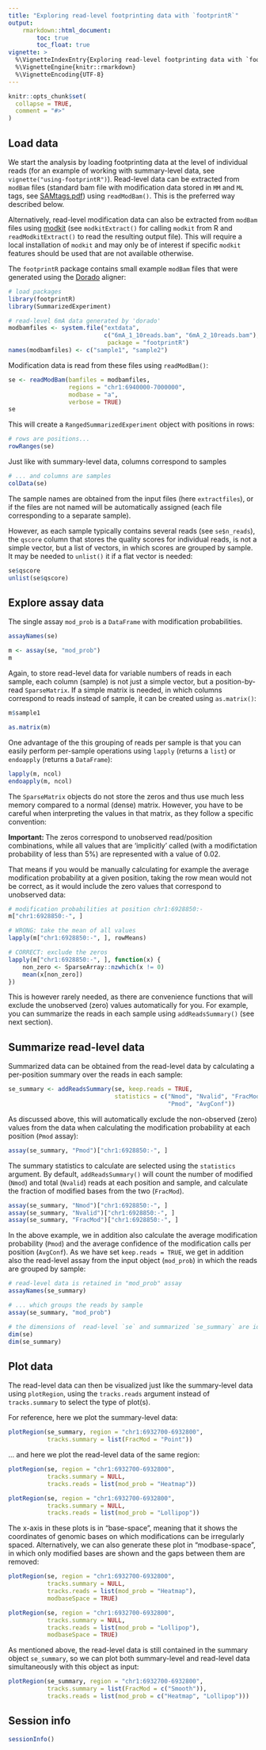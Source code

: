 ```yaml
---
title: "Exploring read-level footprinting data with `footprintR`"
output:
    rmarkdown::html_document:
        toc: true
        toc_float: true
vignette: >
  %\VignetteIndexEntry{Exploring read-level footprinting data with `footprintR`}
  %\VignetteEngine{knitr::rmarkdown}
  %\VignetteEncoding{UTF-8}
---
```


```r
knitr::opts_chunk$set(
  collapse = TRUE,
  comment = "#>"
)
```

## Load data

We start the analysis by loading footprinting data at the level of individual
reads (for an example of working with summary-level data, see
`vignette("using-footprintR")`). Read-level data can be extracted from `modBam`
files (standard bam file with modification data stored in `MM` and `ML` tags,
see [SAMtags.pdf](https://samtools.github.io/hts-specs/SAMtags.pdf)) using
`readModBam()`. This is the preferred way described below.

Alternatively, read-level modification data can also be extracted from
`modBam` files using [modkit](https://nanoporetech.github.io/modkit) (see 
`modkitExtract()` for calling `modkit` from R and `readModkitExtract()`
to read the resulting output file). This will require a local installation of
`modkit` and may only be of interest if specific `modkit` features should
be used that are not available otherwise.

The `footprintR` package contains small example `modBam` files that were
generated using the [Dorado](https://github.com/nanoporetech/dorado) aligner:

```r
# load packages
library(footprintR)
library(SummarizedExperiment)

# read-level 6mA data generated by 'dorado'
modbamfiles <- system.file("extdata",
                           c("6mA_1_10reads.bam", "6mA_2_10reads.bam"),
                            package = "footprintR")
names(modbamfiles) <- c("sample1", "sample2")
```

Modification data is read from these files using `readModBam()`:

```r
se <- readModBam(bamfiles = modbamfiles,
                 regions = "chr1:6940000-7000000",
                 modbase = "a",
                 verbose = TRUE)
se
```
This will create a `RangedSummarizedExperiment` object with positions in rows:

```r
# rows are positions...
rowRanges(se)
```

Just like with summary-level data, columns correspond to samples
```r
# ... and columns are samples
colData(se)
```
The sample names are obtained from the input files (here `extractfiles`), or
if the files are not named will be automatically assigned (each file
corresponding to a separate sample).

However, as each sample typically contains several reads (see `se$n_reads`),
the `qscore` column that stores the quality scores for individual reads, is
not a simple vector, but a list of vectors, in which scores are grouped by
sample. It may be needed to `unlist()` it if a flat vector is needed:
```r
se$qscore
unlist(se$qscore)
```

## Explore assay data

The single assay `mod_prob` is a `DataFrame` with modification probabilities.

```r
assayNames(se)

m <- assay(se, "mod_prob")
m
```
Again, to store read-level data for variable numbers of reads in each sample,
each column (sample) is not just a simple vector, but a position-by-read
`SparseMatrix`. If a simple matrix is needed, in which columns correspond to
reads instead of sample, it can be created using `as.matrix()`:
```r
m$sample1

as.matrix(m)
```

One advantage of the this grouping of reads per sample is that you can easily
perform per-sample operations using `lapply` (returns a `list`) or `endoapply`
(returns a `DataFrame`):
```r
lapply(m, ncol)
endoapply(m, ncol)
```
The `SparseMatrix` objects do not store the zeros and thus use much less
memory compared to a normal (dense) matrix. However, you have to be careful when
interpreting the values in that matrix, as they follow a specific convention:

**Important: ** The zeros correspond to unobserved read/position combinations,
while all values that are 'implicitly' called (with a modifictation
probability of less than 5%) are represented with a value of 0.02.

That means if you would be manually calculating for example the average
modification probability at a given position, taking the row mean would
not be correct, as it would include the zero values that correspond to
unobserved data:

```r
# modification probabilities at position chr1:6928850:-
m["chr1:6928850:-", ]

# WRONG: take the mean of all values
lapply(m["chr1:6928850:-", ], rowMeans)

# CORRECT: exclude the zeros
lapply(m["chr1:6928850:-", ], function(x) {
    non_zero <- SparseArray::nzwhich(x != 0)
    mean(x[non_zero])
})
```
This is however rarely needed, as there are convenience functions that
will exclude the unobserved (zero) values automatically for you. For
example, you can summarize the reads in each sample using `addReadsSummary()`
(see next section).

## Summarize read-level data

Summarized data can be obtained from the read-level data by calculating
a per-position summary over the reads in each sample:

```r
se_summary <- addReadsSummary(se, keep.reads = TRUE,
                              statistics = c("Nmod", "Nvalid", "FracMod",
                                             "Pmod", "AvgConf"))
```

As discussed above, this will automatically exclude the non-observed (zero)
values from the data when calculating the modification probability at each
position (`Pmod` assay):

```r
assay(se_summary, "Pmod")["chr1:6928850:-", ]
```

The summary statistics to calculate are selected using the `statistics` argument.
By default, `addReadsSummary()` will count the number of modified (`Nmod`)
and total (`Nvalid`) reads at each position and sample, and calculate the
fraction of modified bases from the two (`FracMod`).

```r
assay(se_summary, "Nmod")["chr1:6928850:-", ]
assay(se_summary, "Nvalid")["chr1:6928850:-", ]
assay(se_summary, "FracMod")["chr1:6928850:-", ]
```

In the above example, we in addition also calculate the average modification
probability (`Pmod`) and the average confidence of the modification calls
per position (`AvgConf`). As we have set `keep.reads = TRUE`,
we get in addition also the read-level assay from the input object
(`mod_prob`) in which the reads are grouped by sample:

```r
# read-level data is retained in "mod_prob" assay
assayNames(se_summary)

# ... which groups the reads by sample
assay(se_summary, "mod_prob")

# the dimensions of  read-level `se` and summarized `se_summary` are identical
dim(se)
dim(se_summary)
```

## Plot data

The read-level data can then be visualized just like the summary-level data
using `plotRegion`, using the `tracks.reads` argument instead of `tracks.summary`
to select the type of plot(s).

For reference, here we plot the summary-level data:

```r
plotRegion(se_summary, region = "chr1:6932700-6932800",
           tracks.summary = list(FracMod = "Point"))
```

... and here we plot the read-level data of the same region:

```r
plotRegion(se, region = "chr1:6932700-6932800",
           tracks.summary = NULL,
           tracks.reads = list(mod_prob = "Heatmap"))
```
```r
plotRegion(se, region = "chr1:6932700-6932800",
           tracks.summary = NULL,
           tracks.reads = list(mod_prob = "Lollipop"))
```

The x-axis in these plots is in "base-space", meaning that it shows the
coordinates of genomic bases on which modifications can be irregularly spaced.
Alternatively, we can also generate these plot in "modbase-space", in which
only modified bases are shown and the gaps between them are removed:

```r
plotRegion(se, region = "chr1:6932700-6932800",
           tracks.summary = NULL,
           tracks.reads = list(mod_prob = "Heatmap"),
           modbaseSpace = TRUE)
```

```r
plotRegion(se, region = "chr1:6932700-6932800",
           tracks.summary = NULL,
           tracks.reads = list(mod_prob = "Lollipop"),
           modbaseSpace = TRUE)
```

As mentioned above, the read-level data is still contained in the
summary object `se_summary`, so we can plot both summary-level
and read-level data simultaneously with this object as input:

```r
plotRegion(se_summary, region = "chr1:6932700-6932800",
           tracks.summary = list(FracMod = c("Smooth")),
           tracks.reads = list(mod_prob = c("Heatmap", "Lollipop")))
```

## Session info

```r
sessionInfo()
```

